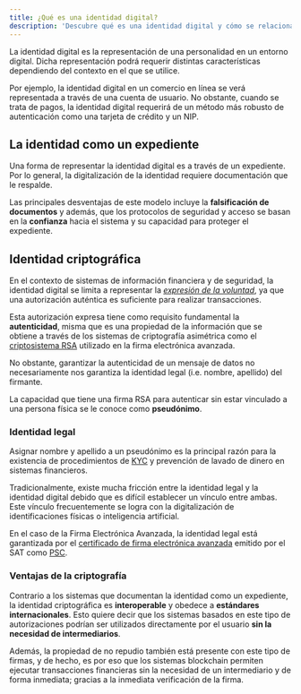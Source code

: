 ```yaml
---
title: ¿Qué es una identidad digital?
description: 'Descubre qué es una identidad digital y cómo se relaciona con Plumaa ID'
---
```


La identidad digital es la representación de una personalidad en un entorno digital. Dicha representación podrá requerir distintas características dependiendo del contexto en el que se utilice.

Por ejemplo, la identidad digital en un comercio en línea se verá representada a través de una cuenta de usuario. No obstante, cuando se trata de pagos, la identidad digital requerirá de un método más robusto de autenticación como una tarjeta de crédito y un NIP.

## La identidad como un expediente

Una forma de representar la identidad digital es a través de un expediente. Por lo general, la digitalización de la identidad requiere documentación que le respalde.

Las principales desventajas de este modelo incluye la **falsificación de documentos** y además, que los protocolos de seguridad y acceso se basan en la **confianza** hacia el sistema y su capacidad para proteger el expediente.

## Identidad criptográfica

En el contexto de sistemas de información financiera y de seguridad, la identidad digital se limita a representar la [_expresión de la voluntad_](/basics/foundations#la-expresion-de-la-voluntad), ya que una autorización auténtica es suficiente para realizar transacciones.

Esta autorización expresa tiene como requisito fundamental la **autenticidad**, misma que es una propiedad de la información que se obtiene a través de los sistemas de criptografía asimétrica como el [criptosistema RSA](technical//electronic-signature/what-is-an-advanced-electronic-signature#criptosistema-rsa) utilizado en la firma electrónica avanzada.

No obstante, garantizar la autenticidad de un mensaje de datos no necesariamente nos garantiza la identidad legal (i.e. nombre, apellido) del firmante.

<Note>La capacidad que tiene una firma RSA para autenticar sin estar vinculado a una persona física se le conoce como **pseudónimo**.</Note>

### Identidad legal

Asignar nombre y apellido a un pseudónimo es la principal razón para la existencia de procedimientos de [KYC](/use-cases/verify-identity#know-your-customer-kyc) y prevención de lavado de dinero en sistemas financieros.

Tradicionalmente, existe mucha fricción entre la identidad legal y la identidad digital debido que es difícil establecer un vínculo entre ambas. Este vínculo frecuentemente se logra con la digitalización de identificaciones físicas o inteligencia artificial.

En el caso de la Firma Electrónica Avanzada, la identidad legal está garantizada por el [certificado de firma electrónica avanzada](/technical//electronic-signature/trust-service-providers#certificados-de-firma-electronica-avanzada) emitido por el SAT como [PSC](/technical//electronic-signature/trust-service-providers).

### Ventajas de la criptografía

Contrario a los sistemas que documentan la identidad como un expediente, la identidad criptográfica es **interoperable** y obedece a **estándares internacionales**. Esto quiere decir que los sistemas basados en este tipo de autorizaciones podrían ser utilizados directamente por el usuario **sin la necesidad de intermediarios**.

Además, la propiedad de no repudio también está presente con este tipo de firmas, y de hecho, es por eso que los sistemas blockchain permiten ejecutar transacciones financieras sin la necesidad de un intermediario y de forma inmediata; gracias a la inmediata verificación de la firma.
